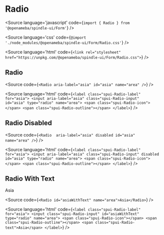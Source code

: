 
# Radio

<Meta title="Form/Radio" component={Radio} />

<Source
  language='javascript'
  code={`import { Radio } from '@openameba/spindle-ui/Form'`}
/>

<Source
  language='css'
  code={`@import './node_modules/@openameba/spindle-ui/Form/Radio.css'`}
/>

<Source
  language='html'
  code={`<link rel="stylesheet" href="https://unpkg.com/@openameba/spindle-ui/Form/Radio.css">`}
/>

## Radio

<Preview withSource="open">
  <Story name="Radio">
    <Radio aria-label="asia" id="asia" name="area" {...actions('onClick', 'onChange', 'onInput', 'onFocus', 'onBlur')} />
  </Story>
</Preview>

<Source
  code={`
<Radio aria-label="asia" id="asia" name="area" />
  `}
/>

<Source
  language='html'
  code={`
<label class="spui-Radio-label" for="asia">
  <input aria-label="asia" class="spui-Radio-input" id="asia" type="radio" name="area">
  <span class="spui-Radio-icon"></span>
  <span class="spui-Radio-outline"></span>
</label>
  `}
/>

## Radio Disabled

<Preview withSource="open">
  <Story name="Radio Disabled">
    <Radio  aria-label="asia" disabled id="asiaDisabled" name="asia" />
  </Story>
</Preview>

<Source
  code={`
<Radio  aria-label="asia" disabled id="asia" name="area" />
  `}
/>

<Source
  language='html'
  code={`
<label class="spui-Radio-label" for="asia">
  <input aria-label="asia" class="spui-Radio-input" disabled id="asia" type="radio" name="area">
  <span class="spui-Radio-icon"></span>
  <span class="spui-Radio-outline"></span>
</label>
  `}
/>

## Radio With Text

<Preview withSource="open">
  <Story name="Radio With Text">
    <Radio id="asiaWithText" name="area" {...actions('onClick', 'onChange', 'onInput', 'onFocus', 'onBlur')}>Asia</Radio>
  </Story>
</Preview>

<Source
  code={`
<Radio id="asiaWithText" name="area">Asia</Radio>
  `}
/>

<Source
  language='html'
  code={`
<label class="spui-Radio-label" for="asia">
  <input class="spui-Radio-input" id="asiaWithText" type="radio" name="area">
  <span class="spui-Radio-icon"></span>
  <span class="spui-Radio-outline"></span>
  <span class="spui-Radio-text">Asia</span>
</label>
  `}
/>
